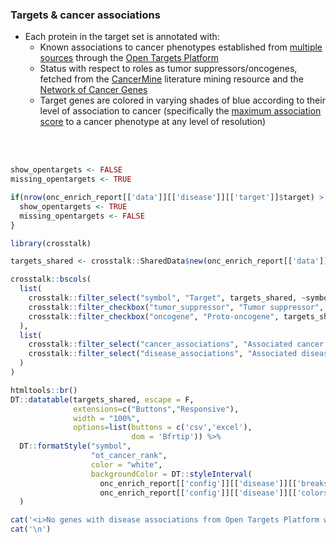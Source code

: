 ### Targets & cancer associations

* Each protein in the target set is annotated with:
   * Known associations to cancer phenotypes established from [multiple sources](https://docs.targetvalidation.org/getting-started/scoring) through the [Open Targets Platform](https://targetvalidation.org)
   * Status with respect to roles as tumor suppressors/oncogenes, fetched from the [CancerMine](https://www.nature.com/articles/s41592-019-0422-y) literature mining resource and the [Network of Cancer Genes](http://ncg.kcl.ac.uk/)
   * Target genes are colored in varying shades of blue according to their level of association to cancer (specifically the [maximum association score](https://docs.targetvalidation.org/getting-started/scoring) to a cancer phenotype at any level of resolution)
   
<br><br>


```r

show_opentargets <- FALSE
missing_opentargets <- TRUE

if(nrow(onc_enrich_report[['data']][['disease']][['target']]$target) > 0){
  show_opentargets <- TRUE
  missing_opentargets <- FALSE
}

```


```r
library(crosstalk)

targets_shared <- crosstalk::SharedData$new(onc_enrich_report[['data']][['disease']][['target']]$target)

crosstalk::bscols(
  list(
    crosstalk::filter_select("symbol", "Target", targets_shared, ~symbol),
    crosstalk::filter_checkbox("tumor_suppressor", "Tumor suppressor", targets_shared, ~tumor_suppressor),
    crosstalk::filter_checkbox("oncogene", "Proto-oncogene", targets_shared, ~oncogene)
  ),
  list(
    crosstalk::filter_select("cancer_associations", "Associated cancer types", targets_shared, ~cancer_associations),
    crosstalk::filter_select("disease_associations", "Associated diseases (non-cancer)", targets_shared, ~disease_associations)
  )
)

htmltools::br()
DT::datatable(targets_shared, escape = F, 
              extensions=c("Buttons","Responsive"), 
              width = "100%",
              options=list(buttons = c('csv','excel'), 
                           dom = 'Bfrtip')) %>%
  DT::formatStyle("symbol",
                  "ot_cancer_rank", 
                  color = "white", 
                  backgroundColor = DT::styleInterval(
                    onc_enrich_report[['config']][['disease']][['breaks']],
                    onc_enrich_report[['config']][['disease']][['colors']])
  )


```


```r
cat('<i>No genes with disease associations from Open Targets Platform were found.</i>',sep='\n')
cat('\n')
```


<br><br>
